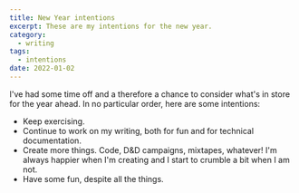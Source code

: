 ```yaml
---
title: New Year intentions
excerpt: These are my intentions for the new year.
category:
  - writing
tags:
  - intentions
date: 2022-01-02
---
```


I've had some time off and a therefore a chance to consider what's in store for the year ahead. In no particular order, here are some intentions:

- Keep exercising.
- Continue to work on my writing, both for fun and for technical documentation.
- Create more things. Code, D&D campaigns, mixtapes, whatever! I'm always happier when I'm creating and I start to crumble a bit when I am not.
- Have some fun, despite all the things.

